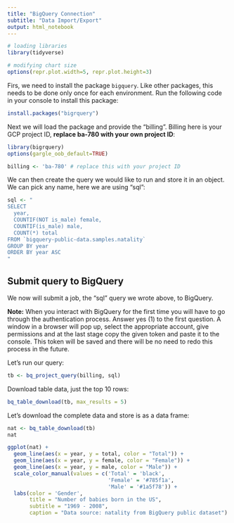 ```yaml
---
title: "BigQuery Connection"
subtitle: "Data Import/Export"
output: html_notebook
---
```


```r
# loading libraries
library(tidyverse)

# modifying chart size
options(repr.plot.width=5, repr.plot.height=3)
```

Firs, we need to install the package `bigquery`. Like other packages, this needs to be done only once for each environment. Run the following code in your console to install this package:

```r
install.packages("bigrquery")
```

Next we will load the package and provide the "billing". Billing here is your GCP project ID, **replace ba-780 with your own project ID**:

```r
library(bigrquery)
options(gargle_oob_default=TRUE)

billing <- 'ba-780' # replace this with your project ID 
```

We can then create the query we would like to run and store it in an object. We can pick any name, here we are using "sql":

```r
sql <- "
SELECT
  year,
  COUNTIF(NOT is_male) female,
  COUNTIF(is_male) male,
  COUNT(*) total
FROM `bigquery-public-data.samples.natality`
GROUP BY year
ORDER BY year ASC
"
```

## Submit query to BigQuery
We now will submit a job, the "sql" query we wrote above, to BigQuery. 

**Note:** When you interact with BigQuery for the first time you will have to go through the authentication process. Answer yes (1) to the first question. A window in a browser will pop up, select the appropriate account, give permissions and at the last stage copy the given token and paste it to the console. This token will be saved and there will be no need to redo this process in the future.

Let's run our query:

```r
tb <- bq_project_query(billing, sql)
```

Download table data, just the top 10 rows:

```r
bq_table_download(tb, max_results = 5)
```

Let's download the complete data and store is as a data frame:

```r
nat <- bq_table_download(tb)
nat
```

```r
ggplot(nat) +
  geom_line(aes(x = year, y = total, color = "Total")) +
  geom_line(aes(x = year, y = female, color = "Female")) +
  geom_line(aes(x = year, y = male, color = "Male")) +
  scale_color_manual(values = c('Total' = 'black', 
                                'Female' = '#785f1a', 
                                'Male' = '#1a5f78')) +
  labs(color = 'Gender',
       title = "Number of babies born in the US",
       subtitle = "1969 - 2008",
       caption = "Data source: natality from BigQuery public dataset")
```

